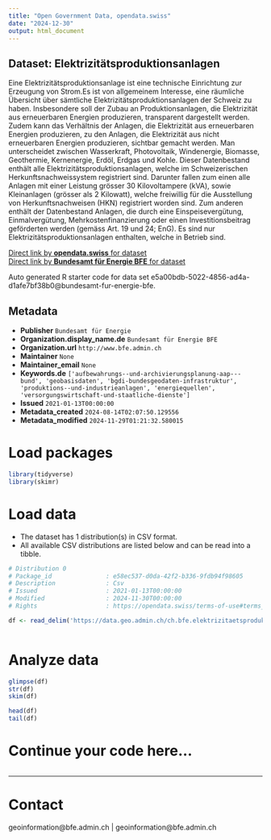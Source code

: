 ```yaml
---
title: "Open Government Data, opendata.swiss"
date: "2024-12-30"
output: html_document
---
```


## Dataset: Elektrizitätsproduktionsanlagen

Eine Elektrizitätsproduktionsanlage ist eine technische Einrichtung zur Erzeugung von Strom.Es ist von allgemeinem Interesse, eine räumliche Übersicht über sämtliche Elektrizitätsproduktionsanlagen der Schweiz zu haben. Insbesondere soll der Zubau an Produktionsanlagen, die Elektrizität aus erneuerbaren Energien produzieren, transparent dargestellt werden. Zudem kann das Verhältnis der Anlagen, die Elektrizität aus erneuerbaren Energien produzieren, zu den Anlagen, die Elektrizität aus nicht erneuerbaren Energien produzieren, sichtbar gemacht werden. Man unterscheidet zwischen Wasserkraft, Photovoltaik, Windenergie, Biomasse, Geothermie, Kernenergie, Erdöl, Erdgas und Kohle. Dieser Datenbestand enthält alle Elektrizitätsproduktionsanlagen, welche im Schweizerischen Herkunftsnachweissystem registriert sind. Darunter fallen zum einen alle Anlagen mit einer Leistung grösser 30 Kilovoltampere (kVA), sowie Kleinanlagen (grösser als 2 Kilowatt), welche freiwillig für die Ausstellung von Herkunftsnachweisen (HKN) registriert worden sind. Zum anderen enthält der Datenbestand Anlagen, die durch eine Einspeisevergütung, Einmalvergütung, Mehrkostenfinanzierung oder einen Investitionsbeitrag geförderten werden (gemäss Art. 19 und 24; EnG). Es sind nur Elektrizitätsproduktionsanlagen enthalten, welche in Betrieb sind.

[Direct link by **opendata.swiss** for dataset](https://opendata.swiss/de/dataset/elektrizitatsproduktionsanlagen)<br>
[Direct link by **Bundesamt für Energie BFE** for dataset](https://www.bfe.admin.ch/elektrizitaetsproduktionsanlagen)

Auto generated R starter code for data set e5a00bdb-5022-4856-ad4a-d1afe7bf38b0@bundesamt-fur-energie-bfe.

## Metadata

- **Publisher** `Bundesamt für Energie`
- **Organization.display_name.de** `Bundesamt für Energie BFE`
- **Organization.url** `http://www.bfe.admin.ch`
- **Maintainer** `None`
- **Maintainer_email** `None`
- **Keywords.de** `['aufbewahrungs--und-archivierungsplanung-aap---bund', 'geobasisdaten', 'bgdi-bundesgeodaten-infrastruktur', 'produktions--und-industrieanlagen', 'energiequellen', 'versorgungswirtschaft-und-staatliche-dienste']`
- **Issued** `2021-01-13T00:00:00`
- **Metadata_created** `2024-08-14T02:07:50.129556`
- **Metadata_modified** `2024-11-29T01:21:32.580015`


# Load packages

```r

library(tidyverse)
library(skimr)

```

# Load data

-   The dataset has 1 distribution(s) in CSV format.
-   All available CSV distributions are listed below and can be read into a tibble.

```r

# Distribution 0
# Package_id               : e58ec537-d0da-42f2-b336-9fdb94f98605
# Description              : Csv
# Issued                   : 2021-01-13T00:00:00
# Modified                 : 2024-11-30T00:00:00
# Rights                   : https://opendata.swiss/terms-of-use#terms_by

df <- read_delim('https://data.geo.admin.ch/ch.bfe.elektrizitaetsproduktionsanlagen/csv/2056/ch.bfe.elektrizitaetsproduktionsanlagen.zip')



```

# Analyze data

```r

glimpse(df)
str(df)
skim(df)

head(df)
tail(df)

```

# Continue your code here...

```r

```

------------------------------------------------------------------------

# Contact

geoinformation@bfe.admin.ch | geoinformation@bfe.admin.ch
